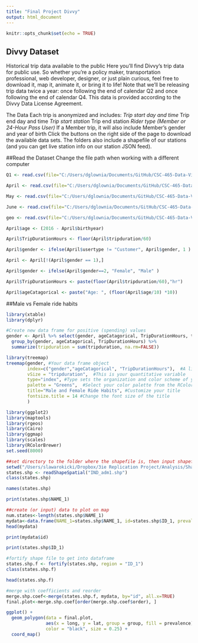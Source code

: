 ```yaml
---
title: "Final Project Divvy"
output: html_document
---
```


```r
knitr::opts_chunk$set(echo = TRUE)
```

## Divvy Dataset

Historical trip data available to the public
Here you'll find Divvy's trip data for public use. So whether you're a policy maker, transportation professional, web developer, designer, or just plain curious, feel free to download it, map it, animate it, or bring it to life!
Note that we'll be releasing trip data twice a year: once following the end of calendar Q2 and once following the end of calendar Q4. This data is provided according to the Divvy Data License Agreement.

The Data
Each trip is anonymized and includes:
  *Trip start day and time
  *Trip end day and time
  *Trip start station
  *Trip end station
  *Rider type (Member or 24-Hour Pass User)
  *If a Member trip, it will also include Member's gender and year of birth
Click the buttons on the right side of the page to download the available data sets. The folders also include a shapefile of our stations (and you can get live station info on our station JSON feed).


##Read the Dataset
Change the file path when working with a different computer
```r
Q1 <- read.csv(file="C:/Users/dglownia/Documents/GitHub/CSC-465-Data-Visualization-Divvy-Final-Project/Dataset/Divvy_Trips_2016_Q1Q2/Divvy_Trips_2016_Q1.csv",head=TRUE,sep=",")

April <- read.csv(file="C:/Users/dglownia/Documents/GitHub/CSC-465-Data-Visualization-Divvy-Final-Project/Dataset/Divvy_Trips_2016_Q1Q2/Divvy_Trips_2016_04.csv",head=TRUE,sep=",")

May <- read.csv(file="C:/Users/dglownia/Documents/GitHub/CSC-465-Data-Visualization-Divvy-Final-Project/Dataset/Divvy_Trips_2016_Q1Q2/Divvy_Trips_2016_05.csv",head=TRUE,sep=",")

June <- read.csv(file="C:/Users/dglownia/Documents/GitHub/CSC-465-Data-Visualization-Divvy-Final-Project/Dataset/Divvy_Trips_2016_Q1Q2/Divvy_Trips_2016_06.csv",head=TRUE,sep=",")

geo <- read.csv(file="C:/Users/dglownia/Documents/GitHub/CSC-465-Data-Visualization-Divvy-Final-Project/Dataset/Divvy_Trips_2016_Q1Q2/Divvy_Stations_2016_Q1Q2.csv",head=TRUE,sep=",")


```




```r

April$age <- (2016 - April$birthyear)

April$TripDurationHours <- floor(April$tripduration/60)

April$gender <- ifelse(April$usertype != "Customer", April$gender, 1 )

April <- April[!(April$gender == 1),]

April$gender <- ifelse(April$gender==2, "Female", "Male" )

```


```r

April$TripDurationHours <- paste(floor(April$tripduration/60),"hr")

April$ageCatagorical <- paste("Age: ", (floor(April$age/10) *10))

```

##Male vs Female ride habits

```r

library(xtable)
library(dplyr)

#Create new data frame for positive (spending) values
gender <- April %>% select(gender, ageCatagorical, TripDurationHours, tripduration) %>%
  group_by(gender, ageCatagorical, TripDurationHours) %>%
  summarize(tripduration = sum(tripduration, na.rm=FALSE))

```



```r

library(treemap)
treemap(gender, #Your data frame object
        index=c("gender","ageCatagorical", "TripDurationHours"),  #A list of your categorical variables
        vSize = "tripduration",  #This is your quantitative variable
        type="index", #Type sets the organization and color scheme of your treemap
        palette = "Greens",  #Select your color palette from the RColorBrewer presets or make your own.
        title="Male and Female Ride Habits", #Customize your title
        fontsize.title = 14 #Change the font size of the title
        )


```



```r
library(ggplot2)
library(maptools)
library(rgeos)
library(Cairo)
library(ggmap)
library(scales)
library(RColorBrewer)
set.seed(8000)

##set directory to the folder where the shapefile is, then input shapefile
setwd("/Users/slawarokicki/Dropbox/3ie Replication Project/Analysis/Shapefiles/IND_adm/")
states.shp <- readShapeSpatial("IND_adm1.shp")
class(states.shp)

names(states.shp)

print(states.shp$NAME_1)

##create (or input) data to plot on map
num.states<-length(states.shp$NAME_1)
mydata<-data.frame(NAME_1=states.shp$NAME_1, id=states.shp$ID_1, prevalence=rnorm(num.states, 55, 20))
head(mydata)

print(mydata$id)

print(states.shp$ID_1)

#fortify shape file to get into dataframe 
states.shp.f <- fortify(states.shp, region = "ID_1")
class(states.shp.f)

head(states.shp.f)

#merge with coefficients and reorder
merge.shp.coef<-merge(states.shp.f, mydata, by="id", all.x=TRUE)
final.plot<-merge.shp.coef[order(merge.shp.coef$order), ] 

ggplot() +
  geom_polygon(data = final.plot, 
               aes(x = long, y = lat, group = group, fill = prevalence), 
               color = "black", size = 0.25) + 
  coord_map()


```






